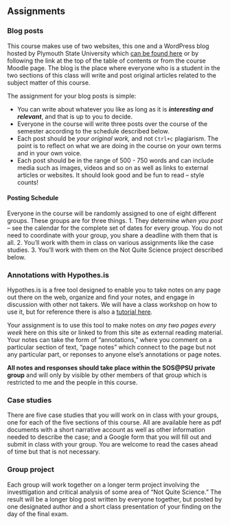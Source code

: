 ## Assignments

### Blog posts

This course makes use of two websites, this one and a WordPress blog hosted by Plymouth State University which [can be found here](http://gwmcubed.plymouthcreate.net/blog/) or by following the link at the top of the table of contents or from the course Moodle page. The blog is the place where everyone who is a student in the two sections of this class will write and post original articles related to the subject matter of this course. 

The assignment for your blog posts is simple:

- You can write about whatever you like as long as it is **_interesting and relevant_**, and that is up to you to decide.
- Everyone in the course will write three posts over the course of the semester according to the schedule described below.
- Each post should be *your original work,* and not `Ctrl+c` plagiarism. The point is to reflect on what we are doing in the course on your own terms and in your own voice.
- Each post should be in the range of 500 - 750 words and can include media such as images, videos and so on as well as links to external articles or websites. It should look good and be fun to read -- style counts!

#### Posting Schedule

Everyone in the course will be randomly assigned to one of eight different groups. These groups are for three things.
1. They determine *when you post* -- see the calendar for the complete set of dates for every group. You do not need to coordinate with your group, you share a deadline with them that is all.
2. You'll work with them in class on various assignments like the case studies.
3. You'll work with them on the Not Quite Science project described below.

### Annotations with Hypothes.is

Hypothes.is is a free tool designed to enable you to take notes on any page out there on the web, organize and find your notes, and engage in discussion with other not takers. We will have a class workshop on how to use it, but for reference there is also a [tutorial here](#hypothes-is).

Your assignment is to use this tool to make notes on *any two pages every week* here on this site or linked to from this site as external reading material. Your notes can take the form of "annotations," where you comment on a particular section of text, "page notes" which connect to the page but not any particular part, or reponses to anyone else's annotations or page notes.

**All notes and responses should take place within the SOS\@PSU private group** and will only by visible by other members of that group which is restricted to me and the people in this course.

### Case studies

There are five case studies that you will work on in class with your groups, one for each of the five sections of this course. All are available here as pdf documents with a short narrative account as well as other information needed to describe the case; and a Google form that you will fill out and submit in class with your group. You are welcome to read the cases ahead of time but that is not necessary. 

### Group project

Each group will work together on a longer term project involving the investtigation and critical analysis of some area of "Not Quite Science." The result will be a longer blog post written by everyone together, but posted by one designated author and a short class presentation of your finding on the day of the final exam.